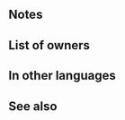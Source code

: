 {{SkillPage Tabs}}{{Weapon Infobox
|tagid=SID_成獣の化身・騎馬
|weaponType=Beast
|might=9
|range=1
|effect=At start of turn, if unit is adjacent to only beast or dragon allies or if unit is not adjacent to any ally, unit transforms (otherwise, unit reverts). If unit transforms, grants Atk+2, and if unit initiates combat, inflicts Atk/Def-4 on foe during combat and foe cannot make a follow-up attack.
|cost=200
|exclusive=0
|canUseMove=Cavalry
|statModifiers=0,9,0,0,0
|required=Yearling (Cavalry)
|properties=random_all
}}
==Notes==
{{Beast (Cavalry)}}
==List of owners==
{{Skill Hero List}}
{{NoInheritHeroes}}

==In other languages==
{{OtherLanguages
|japanese=成獣の化身・騎馬
|german=Adultus (Reiter)
|spanishEU=Fiera adulta veloz
|spanishLA=Fiera adulta veloz
|french=Adulte (cavalerie)
|italian=Adulto (fantino)
|chineseTW=成獸化身・騎馬
|portuguese=Adulto (caval.)
}}
==See also==
{{See also skills|cond=Name LIKE 'Adult (%)'}}
{{Weapons Navbox}}